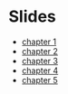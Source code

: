 
# Slides

* [chapter 1](http://rpubs.com/floswald/ScPoMetrics-1)
* [chapter 2](http://rpubs.com/floswald/ScPoMetrics-2)
* [chapter 3](http://rpubs.com/floswald/ScPoMetrics-3)
* [chapter 4](slides/chapter4/chapter4.html)
* [chapter 5](slides/chapter4/chapter5.html)


